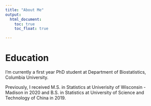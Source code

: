 ```yaml
---
title: "About Me"
output: 
  html_document:
    toc: true
    toc_float: true

---
```


# Education
I'm currently a first year PhD student at Department of Biostatistics, Columbia University. 

Previously, I received M.S. in Statistics at Univerisity of Wisconsin - Madison in 2020 and B.S. in Statistics at University of Science and Technology of China in 2019.

